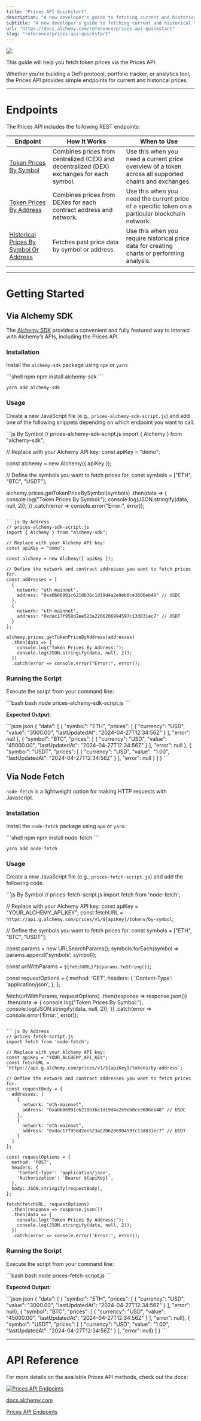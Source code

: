 ```yaml
---
title: "Prices API Quickstart"
description: "A new developer's guide to fetching current and historical token prices via the Prices API."
subtitle: "A new developer's guide to fetching current and historical token prices via the Prices API."
url: "https://docs.alchemy.com/reference/prices-api-quickstart"
slug: "reference/prices-api-quickstart"
---
```


![](44545db89e0d47c5d2a6d59273c05912afc0b0f965deb6119550e15218bfbc28-token-prices-api-banner.png)

This guide will help you fetch token prices via the Prices API.

Whether you're building a DeFi protocol, portfolio tracker, or analytics tool, the Prices API provides simple endpoints for current and historical prices.

***

# Endpoints

The Prices API includes the following REST endpoints:

| **Endpoint**                                                                     | **How It Works**                                                                          | **When to Use**                                                                                       |
| -------------------------------------------------------------------------------- | ----------------------------------------------------------------------------------------- | ----------------------------------------------------------------------------------------------------- |
| [Token Prices By Symbol](/reference/get-token-prices-by-symbol)                  | Combines prices from centralized (CEX) and decentralized (DEX) exchanges for each symbol. | Use this when you need a current price overview of a token across all supported chains and exchanges. |
| [Token Prices By Address](/reference/get-token-prices-by-address)                | Combines prices from DEXes for each contract address and network.                         | Use this when you need the current price of a specific token on a particular blockchain network.      |
| [Historical Prices By Symbol Or Address](/reference/get-historical-token-prices) | Fetches past price data by symbol or address.                                             | Use this when you require historical price data for creating charts or performing analysis.           |

***

# Getting Started

## Via Alchemy SDK

The [Alchemy SDK](https://github.com/alchemyplatform/alchemy-sdk-js) provides a convenient and fully featured way to interact with Alchemy’s APIs, including the Prices API.

### Installation

Install the `alchemy-sdk` package using `npm` or `yarn`:

<CodeGroup>
  ```shell npm
  npm install alchemy-sdk
  ```

  ```shell yarn
  yarn add alchemy-sdk
  ```
</CodeGroup>

### Usage

Create a new JavaScript file (e.g., `prices-alchemy-sdk-script.js`) and add one of the following snippets depending on which endpoint you want to call.

<CodeGroup>
  ```js By Symbol
  // prices-alchemy-sdk-script.js
  import { Alchemy } from "alchemy-sdk";

  // Replace with your Alchemy API key:
  const apiKey = "demo";

  const alchemy = new Alchemy({ apiKey });

  // Define the symbols you want to fetch prices for.
  const symbols = ["ETH", "BTC", "USDT"];

  alchemy.prices.getTokenPriceBySymbol(symbols)
    .then(data => {
      console.log("Token Prices By Symbol:");
      console.log(JSON.stringify(data, null, 2));
    })
    .catch(error => console.error("Error:", error));
  ```

  ```js By Address
  // prices-alchemy-sdk-script.js
  import { Alchemy } from "alchemy-sdk";

  // Replace with your Alchemy API key:
  const apiKey = "demo";

  const alchemy = new Alchemy({ apiKey });

  // Define the network and contract addresses you want to fetch prices for.
  const addresses = [
    {
      network: "eth-mainnet",
      address: "0xa0b86991c6218b36c1d19d4a2e9eb0ce3606eb48" // USDC
    },
    {
      network: "eth-mainnet",
      address: "0xdac17f958d2ee523a2206206994597c13d831ec7" // USDT
    }
  ];

  alchemy.prices.getTokenPriceByAddress(addresses)
    .then(data => {
      console.log("Token Prices By Address:");
      console.log(JSON.stringify(data, null, 2));
    })
    .catch(error => console.error("Error:", error));
  ```
</CodeGroup>

### Running the Script

Execute the script from your command line:

<CodeGroup>
  ```bash bash
  node prices-alchemy-sdk-script.js
  ```
</CodeGroup>

**Expected Output:**

<CodeGroup>
  ```json json
  {
    "data": [
      {
        "symbol": "ETH",
        "prices": [
          {
            "currency": "USD",
            "value": "3000.00",
            "lastUpdatedAt": "2024-04-27T12:34:56Z"
          }
        ],
        "error": null
      },
      {
        "symbol": "BTC",
        "prices": [
          {
            "currency": "USD",
            "value": "45000.00",
            "lastUpdatedAt": "2024-04-27T12:34:56Z"
          }
        ],
        "error": null
      },
      {
        "symbol": "USDT",
        "prices": [
          {
            "currency": "USD",
            "value": "1.00",
            "lastUpdatedAt": "2024-04-27T12:34:56Z"
          }
        ],
        "error": null
      }
    ]
  }
  ```
</CodeGroup>

## Via Node Fetch

`node-fetch` is a lightweight option for making HTTP requests with Javascript.

### Installation

Install the `node-fetch` package using `npm` or `yarn`:

<CodeGroup>
  ```shell npm
  npm install node-fetch
  ```

  ```shell yarn
  yarn add node-fetch
  ```
</CodeGroup>

### Usage

Create a new JavaScript file (e.g., `prices-fetch-script.js`) and add the following code.

<CodeGroup>
  ```js By Symbol
  // prices-fetch-script.js
  import fetch from 'node-fetch';

  // Replace with your Alchemy API key:
  const apiKey = "YOUR_ALCHEMY_API_KEY";
  const fetchURL = `https://api.g.alchemy.com/prices/v1/${apiKey}/tokens/by-symbol`;

  // Define the symbols you want to fetch prices for.
  const symbols = ["ETH", "BTC", "USDT"];

  const params = new URLSearchParams();
  symbols.forEach(symbol => params.append('symbols', symbol));

  const urlWithParams = `${fetchURL}?${params.toString()}`;

  const requestOptions = {
    method: 'GET',
    headers: {
      'Content-Type': 'application/json',
    },
  };

  fetch(urlWithParams, requestOptions)
    .then(response => response.json())
    .then(data => {
      console.log("Token Prices By Symbol:");
      console.log(JSON.stringify(data, null, 2));
    })
    .catch(error => console.error('Error:', error));
  ```

  ```js By Address
  // prices-fetch-script.js
  import fetch from 'node-fetch';

  // Replace with your Alchemy API key:
  const apiKey = "YOUR_ALCHEMY_API_KEY";
  const fetchURL = `https://api.g.alchemy.com/prices/v1/${apiKey}/tokens/by-address`;

  // Define the network and contract addresses you want to fetch prices for.
  const requestBody = {
    addresses: [
      {
        network: "eth-mainnet",
        address: "0xa0b86991c6218b36c1d19d4a2e9eb0ce3606eb48" // USDC
      },
      {
        network: "eth-mainnet",
        address: "0xdac17f958d2ee523a2206206994597c13d831ec7" // USDT
      }
    ]
  };

  const requestOptions = {
    method: 'POST',
    headers: {
      'Content-Type': 'application/json',
      'Authorization': `Bearer ${apiKey}`,
    },
    body: JSON.stringify(requestBody),
  };

  fetch(fetchURL, requestOptions)
    .then(response => response.json())
    .then(data => {
      console.log("Token Prices By Address:");
      console.log(JSON.stringify(data, null, 2));
    })
    .catch(error => console.error('Error:', error));
  ```
</CodeGroup>

### Running the Script

Execute the script from your command line:

<CodeGroup>
  ```bash bash
  node prices-fetch-script.js
  ```
</CodeGroup>

**Expected Output:**

<CodeGroup>
  ```json json
  {
    "data": [
      {
        "symbol": "ETH",
        "prices": [
          {
            "currency": "USD",
            "value": "3000.00",
            "lastUpdatedAt": "2024-04-27T12:34:56Z"
          }
        ],
        "error": null},
      {
        "symbol": "BTC",
        "prices": [
          {
            "currency": "USD",
            "value": "45000.00",
            "lastUpdatedAt": "2024-04-27T12:34:56Z"
          }
        ],
        "error": null},
      {
        "symbol": "USDT",
        "prices": [
          {
            "currency": "USD",
            "value": "1.00",
            "lastUpdatedAt": "2024-04-27T12:34:56Z"
          }
        ],
        "error": null}
    ]
  }
  ```
</CodeGroup>

***

# API Reference

For more details on the available Prices API methods, check out the docs:

[![Prices API Endpoints](8a6f996-small-alchemy-logo-black.png)](https://docs.alchemy.com/reference/prices-api)

[docs.alchemy.com](https://docs.alchemy.com/reference/prices-api)

[Prices API Endpoints](https://docs.alchemy.com/reference/prices-api)
